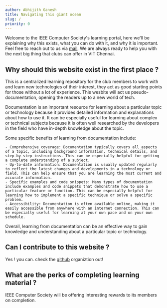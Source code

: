 ```yaml
---
author: Abhijith Ganesh
title: Navigating this giant ocean
slug: /
priority: 0
---
```


Welcome to the IEEE Computer Society's learning portal, here we'll be explaining why this exists, what you can do with it, and why it is important.
Feel free to reach out to us via <u>[mail](mailto:ieeecomputersociety.vit.ac.in)</u>. We are always ready to help you with the next big thing that clubs can
offer in VIT Chennai.

## Why should this website exist in the first place ?

This is a centralized learning repository for the club members to work with and learn new technologies of their interest, they act as good starting points for those without a lot of experience. This wesbite will act us
pseudo-documentation, opening the readers up to a new world of tech.

Documentation is an important resource for learning about a particular topic or technology because it provides detailed information and explanations about how to use it. It can be especially useful for learning about complex or technical subjects because it is often well researched by the developers in the field who have in-depth knowledge about the topic.

Some specific benefits of learning from documentation include:

    - Comprehensive coverage: Documentation typically covers all aspects of a topic, including background information, technical details, and step-by-step instructions. This can be especially helpful for getting a complete understanding of a subject.
    - Up-to-date information: Documentation is usually updated regularly to reflect the latest changes and developments in a technology or field. This can help ensure that you are learning the most current and accurate information.
    - Specific examples and code snippets: Many types of documentation include examples and code snippets that demonstrate how to use a particular feature or function. This can be especially helpful for learning how to implement a specific technique or solve a specific problem.
    - Accessibility: Documentation is often available online, making it easily accessible from anywhere with an internet connection. This can be especially useful for learning at your own pace and on your own schedule.

Overall, learning from documentation can be an effective way to gain knowledge and understanding about a particular topic or technology.

## Can I contribute to this website ?

Yes ! you can. check the <u>[github](https://github.com/ComputerSocietyVITC/)</u> organiztion out!

## What are the perks of completing learning material ?

IEEE Computer Society will be offering interesting rewards to its members on completion.
